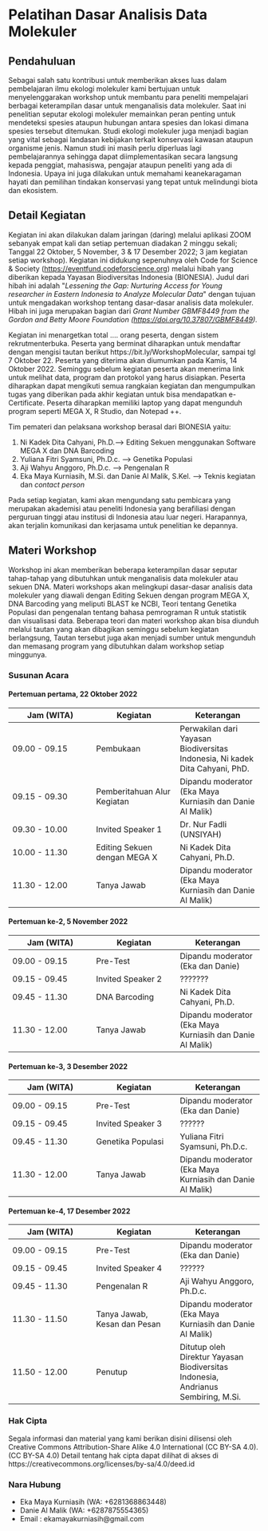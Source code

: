 # Pelatihan Dasar Analisis Data Molekuler

## Pendahuluan

Sebagai salah satu kontribusi untuk memberikan akses luas dalam pembelajaran ilmu ekologi molekuler kami bertujuan untuk menyelenggarakan workshop untuk membantu para peneliti mempelajari berbagai keterampilan dasar untuk menganalisis data molekuler. Saat ini penelitian seputar ekologi molekuler memainkan peran penting untuk mendeteksi spesies ataupun hubungan antara spesies dan lokasi dimana spesies tersebut ditemukan. Studi ekologi molekuler juga menjadi bagian yang vital sebagai landasan kebijakan terkait konservasi kawasan ataupun organisme jenis. Namun studi ini masih perlu diperluas lagi pembelajarannya sehingga dapat diimplementasikan secara langsung kepada penggiat, mahasiswa, pengajar ataupun peneliti yang ada di Indonesia. Upaya ini juga dilakukan untuk memahami keanekaragaman hayati dan pemilihan tindakan konservasi yang tepat untuk melindungi biota dan ekosistem.

## Detail Kegiatan

Kegiatan ini akan dilakukan dalam jaringan (daring) melalui aplikasi ZOOM sebanyak empat kali dan setiap pertemuan diadakan 2 minggu sekali; Tanggal 22 Oktober, 5 November, 3 & 17 Desember 2022; 3 jam kegiatan setiap workshop). Kegiatan ini didukung sepenuhnya oleh Code for Science &amp; Society ([https://eventfund.codeforscience.org](https://eventfund.codeforscience.org/)) melalui hibah yang diberikan kepada Yayasan Biodiversitas Indonesia (BIONESIA). Judul dari hibah ini adalah &quot;_Lessening the Gap: Nurturing Access for Young researcher in Eastern Indonesia to Analyze Molecular Data_&quot; dengan tujuan untuk mengadakan workshop tentang dasar-dasar analisis data molekuler. Hibah ini juga merupakan bagian dari _Grant Number GBMF8449 from the Gordon and Betty Moore Foundation (_[_https://doi.org/10.37807/GBMF8449_](https://doi.org/10.37807/GBMF8449)_)._

Kegiatan ini menargetkan total .... orang peserta, dengan sistem rekrutmenterbuka. Peserta yang berminat diharapkan untuk mendaftar dengan mengisi tautan berikut https://bit.ly/WorkshopMolecular, sampai tgl 7 Oktober 22. Peserta yang diterima akan diumumkan pada Kamis, 14 Oktober 2022. Seminggu sebelum kegiatan peserta akan menerima link untuk melihat data, program dan protokol yang harus disiapkan. Peserta diharapkan dapat mengikuti semua rangkaian kegiatan dan mengumpulkan tugas yang diberikan pada akhir kegiatan untuk bisa mendapatkan e-Certificate. Peserta diharapkan memiliki laptop yang dapat mengunduh program seperti MEGA X, R Studio, dan Notepad ++.

Tim pemateri dan pelaksana workshop berasal dari BIONESIA yaitu:

1. Ni Kadek Dita Cahyani, Ph.D.--> Editing Sekuen menggunakan Software MEGA X dan DNA Barcoding
2. Yuliana Fitri Syamsuni, Ph.D.c. --> Genetika Populasi
3. Aji Wahyu Anggoro, Ph.D.c. --> Pengenalan R
4. Eka Maya Kurniasih, M.Si. dan Danie Al Malik, S.Kel. --> Teknis kegiatan dan _contact person_

Pada setiap kegiatan, kami akan mengundang satu pembicara yang merupakan akademisi atau peneliti Indonesia yang berafiliasi dengan perguruan tinggi atau institusi di Indonesia atau luar negeri. Harapannya, akan terjalin komunikasi dan kerjasama untuk penelitian ke depannya.

## Materi Workshop

Workshop ini akan memberikan beberapa keterampilan dasar seputar tahap-tahap yang dibutuhkan untuk menganalisis data molekuler atau sekuen DNA. Materi workshops akan melingkupi dasar-dasar analisis data molekuler yang diawali dengan Editing Sekuen dengan program MEGA X, DNA Barcoding yang meliputi BLAST ke NCBI, Teori tentang Genetika Populasi dan pengenalan tentang bahasa pemrograman R untuk statistik dan visualisasi data. Beberapa teori dan materi workshop akan bisa diunduh melalui tautan yang akan dibagikan seminggu sebelum kegiatan berlangsung, Tautan tersebut juga akan menjadi sumber untuk mengunduh dan memasang program yang dibutuhkan dalam workshop setiap minggunya.

### Susunan Acara

#### Pertemuan pertama, 22 Oktober 2022

| Jam (WITA) | Kegiatan | Keterangan |
| --- | --- | --- |
| 09.00 - 09.15 | Pembukaan |  Perwakilan dari Yayasan Biodiversitas Indonesia, Ni kadek Dita Cahyani, PhD. |
| 09.15 - 09.30 | Pemberitahuan Alur Kegiatan | Dipandu moderator (Eka Maya Kurniasih dan Danie Al Malik) |
| 09.30 - 10.00 | Invited Speaker 1 | Dr. Nur Fadli (UNSIYAH) |
| 10.00 - 11.30 | Editing Sekuen dengan MEGA X | Ni Kadek Dita Cahyani, Ph.D. |
| 11.30 - 12.00 | Tanya Jawab | Dipandu moderator (Eka Maya Kurniasih dan Danie Al Malik) |

#### Pertemuan ke-2, 5 November 2022

| Jam (WITA) | Kegiatan | Keterangan |
| --- | --- | --- |
| 09.00 - 09.15 | Pre-Test | Dipandu moderator (Eka dan Danie) |
| 09.15 - 09.45 | Invited Speaker 2 | ??????? |
| 09.45 - 11.30 | DNA Barcoding | Ni Kadek Dita Cahyani, Ph.D. |
| 11.30 - 12.00 | Tanya Jawab | Dipandu moderator (Eka Maya Kurniasih dan Danie Al Malik) |

#### Pertemuan ke-3, 3 Desember 2022

| Jam (WITA) | Kegiatan | Keterangan |
| --- | --- | --- |
| 09.00 - 09.15 | Pre-Test | Dipandu moderator (Eka dan Danie) |
| 09.15 - 09.45 | Invited Speaker 3 | ?????? |
| 09.45 - 11.30 | Genetika Populasi | Yuliana Fitri Syamsuni, Ph.D.c. |
| 11.30 - 12.00 | Tanya Jawab | Dipandu moderator (Eka Maya Kurniasih dan Danie Al Malik) |

#### Pertemuan ke-4, 17 Desember 2022

| Jam (WITA) | Kegiatan | Keterangan |
| --- | --- | --- |
| 09.00 - 09.15 | Pre-Test | Dipandu moderator (Eka dan Danie) |
| 09.15 - 09.45 | Invited Speaker 4 | ?????? |
| 09.45 - 11.30 | Pengenalan R | Aji Wahyu Anggoro, Ph.D.c. |
| 11.30 - 11.50 | Tanya Jawab, Kesan dan Pesan | Dipandu moderator (Eka Maya Kurniasih dan Danie Al Malik) |
| 11.50 - 12.00 | Penutup | Ditutup oleh Direktur Yayasan Biodiversitas Indonesia, Andrianus Sembiring, M.Si. |


###  Hak Cipta

Segala informasi dan material yang kami berikan disini dilisensi oleh Creative Commons Attribution-Share Alike 4.0 International (CC BY-SA 4.0). (CC BY-SA 4.0) Detail tentang hak cipta dapat dilihat di akses di https://creativecommons.org/licenses/by-sa/4.0/deed.id

### Nara Hubung

- Eka Maya Kurniasih (WA: +6281368863448)
- Danie Al Malik (WA: +6287875554365)
- Email : ekamayakurniasih@gmail.com